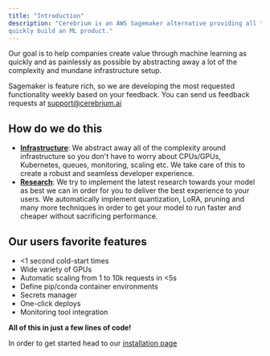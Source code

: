 ```yaml
---
title: "Introduction"
description: "Cerebrium is an AWS Sagemaker alternative providing all the features you need to
quickly build an ML product."
---
```


Our goal is to help companies create value through machine learning as quickly and as painlessly as possible by abstracting away a lot of the complexity and mundane infrastructure setup.

Sagemaker is feature rich, so we are developing the most requested functionality
weekly based on your feedback. You can send us feedback requests at
[support@cerebrium.ai](mailto:support@cerebrium.ai)

## How do we do this
- <b><u>Infrastructure</u></b>: We abstract away all of the complexity around infrastructure so you don't have to worry about CPUs/GPUs, Kubernetes, queues, monitoring, scaling etc. We take care of this to create a robust and seamless developer experience.
- <b><u>Research</u></b>: We try to implement the latest research towards your model as best we can in order for you to deliver the best experience to your users. We automatically implement quantization, LoRA, pruning and many more techniques in order to get your model to run faster and cheaper without sacrificing performance. 

## Our users favorite features
- \<1 second cold-start times
- Wide variety of GPUs
- Automatic scaling from 1 to 10k requests in \<5s
- Define pip/conda container environments
- Secrets manager 
- One-click deploys
- Monitoring tool integration

<b>All of this in just a few lines of code!</b>

In order to get started head to our [installation page](/cerebrium/installation)